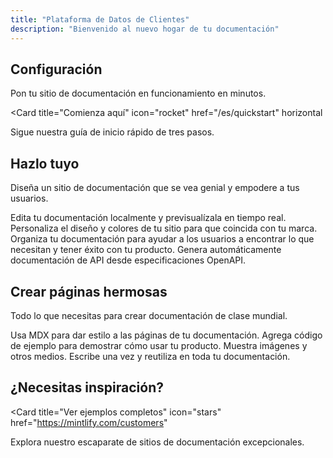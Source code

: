 ```yaml
---
title: "Plataforma de Datos de Clientes"
description: "Bienvenido al nuevo hogar de tu documentación"
---
```


## Configuración

Pon tu sitio de documentación en funcionamiento en minutos.

<Card
  title="Comienza aquí"
  icon="rocket"
  href="/es/quickstart"
  horizontal
>
  Sigue nuestra guía de inicio rápido de tres pasos.
</Card>

## Hazlo tuyo

Diseña un sitio de documentación que se vea genial y empodere a tus usuarios.

<Columns cols={2}>
  <Card
    title="Editar localmente"
    icon="pen-to-square"
    href="/es/development"
  >
    Edita tu documentación localmente y previsualízala en tiempo real.
  </Card>
  <Card
    title="Personalizar tu sitio"
    icon="palette"
    href="/es/essentials/settings"
  >
    Personaliza el diseño y colores de tu sitio para que coincida con tu marca.
  </Card>
    <Card
    title="Configurar navegación"
    icon="map"
    href="/es/essentials/navigation"
  >
    Organiza tu documentación para ayudar a los usuarios a encontrar lo que necesitan y tener éxito con tu producto.
  </Card>
  <Card
    title="Documentación de API"
    icon="terminal"
    href="/es/api-reference/introduction"
  >
    Genera automáticamente documentación de API desde especificaciones OpenAPI.
  </Card>
</Columns>

## Crear páginas hermosas

Todo lo que necesitas para crear documentación de clase mundial.

<Columns cols={2}>
  <Card
    title="Escribir con MDX"
    icon="pen-fancy"
    href="/es/essentials/markdown"
  >
    Usa MDX para dar estilo a las páginas de tu documentación.
  </Card>
  <Card
    title="Ejemplos de código"
    icon="code"
    href="/es/essentials/code"
  >
    Agrega código de ejemplo para demostrar cómo usar tu producto.
  </Card>
  <Card
    title="Imágenes"
    icon="image"
    href="/es/essentials/images"
  >
    Muestra imágenes y otros medios.
  </Card>
  <Card
    title="Fragmentos reutilizables"
    icon="recycle"
    href="/es/essentials/reusable-snippets"
  >
    Escribe una vez y reutiliza en toda tu documentación.
  </Card>
</Columns>

## ¿Necesitas inspiración?

<Card
  title="Ver ejemplos completos"
  icon="stars"
  href="https://mintlify.com/customers"
>
  Explora nuestro escaparate de sitios de documentación excepcionales.
</Card>
